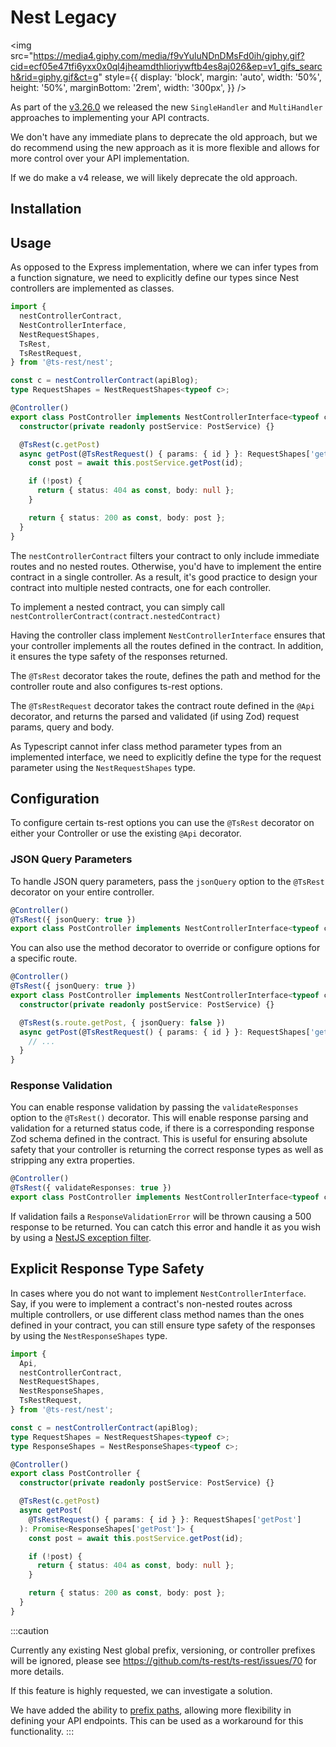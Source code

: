 
# Nest Legacy

<img
  src="https://media4.giphy.com/media/f9vYuluNDnDMsFd0ih/giphy.gif?cid=ecf05e47tfi6yxx0x0ql4jheamdthlioriywftb4es8aj026&ep=v1_gifs_search&rid=giphy.gif&ct=g"
  style={{
    display: 'block',
    margin: 'auto',
    width: '50%',
    height: '50%',
    marginBottom: '2rem',
    width: '300px',
  }}
/>

As part of the [v3.26.0](https://github.com/ts-rest/ts-rest) we released the new `SingleHandler` and `MultiHandler` approaches to implementing your API contracts.

We don't have any immediate plans to deprecate the old approach, but we do recommend using the new approach as it is more flexible and allows for more control over your API implementation.

If we do make a v4 release, we will likely deprecate the old approach.

## Installation

<InstallTabs packageName="@ts-rest/nest" />

## Usage

As opposed to the Express implementation, where we can infer types from a function signature, we need to explicitly define our types since Nest controllers are implemented as classes.

```typescript
import {
  nestControllerContract,
  NestControllerInterface,
  NestRequestShapes,
  TsRest,
  TsRestRequest,
} from '@ts-rest/nest';

const c = nestControllerContract(apiBlog);
type RequestShapes = NestRequestShapes<typeof c>;

@Controller()
export class PostController implements NestControllerInterface<typeof c> {
  constructor(private readonly postService: PostService) {}

  @TsRest(c.getPost)
  async getPost(@TsRestRequest() { params: { id } }: RequestShapes['getPost']) {
    const post = await this.postService.getPost(id);

    if (!post) {
      return { status: 404 as const, body: null };
    }

    return { status: 200 as const, body: post };
  }
}
```

The `nestControllerContract` filters your contract to only include immediate routes and no nested routes. Otherwise, you'd have to implement the entire contract in a single controller. As a result, it's good practice to design your contract into multiple nested contracts, one for each controller.

To implement a nested contract, you can simply call `nestControllerContract(contract.nestedContract)`

Having the controller class implement `NestControllerInterface` ensures that your controller implements all the routes defined in the contract. In addition, it ensures the type safety of the responses returned.

The `@TsRest` decorator takes the route, defines the path and method for the controller route and also configures ts-rest options.

The `@TsRestRequest` decorator takes the contract route defined in the `@Api` decorator, and returns the parsed and validated (if using Zod) request params, query and body.

As Typescript cannot infer class method parameter types from an implemented interface, we need to explicitly define the type for the request parameter using the `NestRequestShapes` type.

## Configuration

To configure certain ts-rest options you can use the `@TsRest` decorator on either your Controller or use the existing `@Api` decorator.

### JSON Query Parameters

To handle JSON query parameters, pass the `jsonQuery` option to the `@TsRest` decorator on your entire controller.

```typescript
@Controller()
@TsRest({ jsonQuery: true })
export class PostController implements NestControllerInterface<typeof c> {}
```

You can also use the method decorator to override or configure options for a specific route.

```typescript
@Controller()
@TsRest({ jsonQuery: true })
export class PostController implements NestControllerInterface<typeof c> {
  constructor(private readonly postService: PostService) {}

  @TsRest(s.route.getPost, { jsonQuery: false })
  async getPost(@TsRestRequest() { params: { id } }: RequestShapes['getPost']) {
    // ...
  }
}
```

### Response Validation

You can enable response validation by passing the `validateResponses` option to the `@TsRest()` decorator.
This will enable response parsing and validation for a returned status code, if there is a corresponding response Zod schema defined in the contract.
This is useful for ensuring absolute safety that your controller is returning the correct response types as well as stripping any extra properties.

```typescript
@Controller()
@TsRest({ validateResponses: true })
export class PostController implements NestControllerInterface<typeof c> {}
```

If validation fails a `ResponseValidationError` will be thrown causing a 500 response to be returned.
You can catch this error and handle it as you wish by using a [NestJS exception filter](https://docs.nestjs.com/exception-filters).

## Explicit Response Type Safety

In cases where you do not want to implement `NestControllerInterface`.
Say, if you were to implement a contract's non-nested routes across multiple controllers, or use different class method names than the ones defined in your contract, you can still ensure type safety of the responses by using the `NestResponseShapes` type.

```typescript
import {
  Api,
  nestControllerContract,
  NestRequestShapes,
  NestResponseShapes,
  TsRestRequest,
} from '@ts-rest/nest';

const c = nestControllerContract(apiBlog);
type RequestShapes = NestRequestShapes<typeof c>;
type ResponseShapes = NestResponseShapes<typeof c>;

@Controller()
export class PostController {
  constructor(private readonly postService: PostService) {}

  @TsRest(c.getPost)
  async getPost(
    @TsRestRequest() { params: { id } }: RequestShapes['getPost']
  ): Promise<ResponseShapes['getPost']> {
    const post = await this.postService.getPost(id);

    if (!post) {
      return { status: 404 as const, body: null };
    }

    return { status: 200 as const, body: post };
  }
}
```

:::caution

Currently any existing Nest global prefix, versioning, or controller prefixes will be ignored, please see https://github.com/ts-rest/ts-rest/issues/70 for more details.

If this feature is highly requested, we can investigate a solution.

We have added the ability to [prefix paths](/docs/core/#path-prefix), allowing more flexibility in defining your API endpoints. This can be used as a workaround for this functionality.
:::

